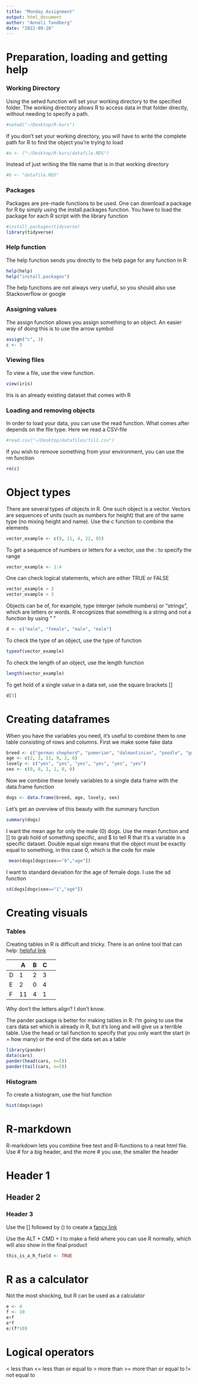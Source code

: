 ```yaml
---
title: "Monday Assignment"
output: html_document
author: "Anneli Tandberg"
date: "2022-09-28"
---
```


# Preparation, loading and getting help

### Working Directory

Using the setwd function will set your working directory to the specified folder. The working directory allows R to access data in that folder directly, without needing to specify a path.

```r
#setwd("~/Desktop/R-kurs")
```

If you don't set your working directory, you will have to write the complete path for R to find the object you're trying to load
```r
#a <- ("~/Desktop/R-kurs/datafile.RDS")
```

Instead of just writing the file name that is in that working directory
```r
#b <- "datafile.RDS"
```

### Packages

Packages are pre-made functions to be used. One can download a package for R by simply using the install.packages function. You have to load the package for each R script with the library function
```r
#install.packages(tidyverse)
library(tidyverse)
```


### Help function

The help function sends you directly to the help page for any function in R

```r
help(help)
help("install.packages")
```

The help functions are not always very useful, so you should also use Stackoverflow or google

### Assigning values

The assign function allows you assign something to an object. An easier way of doing this is to use the arrow symbol

```r
assign("c", 3)
c <- 3
```

### Viewing files

To view a file, use the view function. 

```r
view(iris)
```

Iris is an already existing dataset that comes with R

### Loading and removing objects

In order to load your data, you can use the read function. What comes after depends on the file type. Here we read a CSV-file
```r
#read.csv("~/Desktop/datafiles/fil1.csv")

```

If you wish to remove something from your environment, you can use the rm function
```r
rm(c)
```

# Object types

There are several types of objects in R. One such object is a vector. Vectors are sequences of units (such as numbers for height) that are of the same type (no mixing height and name). Use the c function to combine the elements

```r
vector_example <- c(9, 11, 4, 22, 85)
```

To get a sequence of numbers or letters for a vector, use the : to specify the range
```r
vector_example <- 1:4
```


One can check logical statements, which are either TRUE or FALSE
```r
vector_example > 3
vector_example < 3
```


Objects can be of, for example, type interger (whole numbers) or "strings", which are letters or words. R recognizes that something is a string and not a function by using " "
```r
d <- c("male", "female", "male", "male")
```

To check the type of an object, use the type of function
```r
typeof(vector_example)
```

To check the length of an object, use the length function
```r
length(vector_example)
```

To get hold of a single value in a data set, use the square brackets []
```r
d[3]
```


# Creating dataframes

When you have the variables you need, it's useful to combine them to one table consisting of rows and columns. First we make some fake data
```r
breed <- c("german shepherd", "pomerian", "dalmantinian", "poodle", "golden retriever", "border collie") 
age <- c(2, 3, 11, 9, 2, 6)
lovely <- c("yes", "yes", "yes", "yes", "yes", "yes")
sex <- c(0, 0, 1, 1, 0, 0)
```

Now we combine these lonely variables to a single data frame with the data.frame function
```r
dogs <- data.frame(breed, age, lovely, sex)
```

Let's get an overview of this beauty with the summary function
```r
summary(dogs)
```
I want the mean age for only the male (0) dogs. Use the mean function and [] to grab hold of something specific, and $ to tell R that it's a variable in a specific dataset. Double equal sign means that the object must be exactly equal to something, in this case 0, which is the code for male
```r
 mean(dogs[dogs$sex=="0","age"])
```

I want to standard deviation for the age of female dogs. I use the sd function
```r
sd(dogs[dogs$sex=="1","age"])
```

# Creating visuals

### Tables

Creating tables in R is difficult and tricky. There is an online tool that can help: [helpful link](https://www.tablesgenerator.com/markdown_tables)

|   | A  | B | C |   |
|---|----|---|---|---|
| D | 1  | 2 | 3 |   |
| E | 2  | 0 | 4 |   |
| F | 11 | 4 | 1 |   |

Why don't the letters align? I don't know.

The pander package is better for making tables in R. I'm going to use the cars data set which is already in R, but it's long and will give us a terrible table. Use the head or tail function to specify that you only want the start (n = how many) or the end of the data set as a table

```r
library(pander)
data(cars)
pander(head(cars, n=5))
pander(tail(cars, n=5))
```

### Histogram

To create a histogram, use the hist function
```r
hist(dogs$age)
```




# R-markdown

R-markdown lets you combine free text and R-functions to a neat html file. Use # for a big header, and the more # you use, the smaller the header

# Header 1

## Header 2

### Header 3

Use the [] followed by () to create a [fancy link](https://www.nasa.gov/)

Use the ALT + CMD + I to make a field where you can use R normally, which will also show in the final product
```r
this_is_a_R_field <- TRUE
```

# R as a calculator

Not the most shocking, but R can be used as a calculator
```r
e <- 4
f <- 10
e+f
e*f
e/(f*10)
```

# Logical operators

< less than
<= less than or equal to
 > more than 
 >= more than or equal to
!= not equal to

